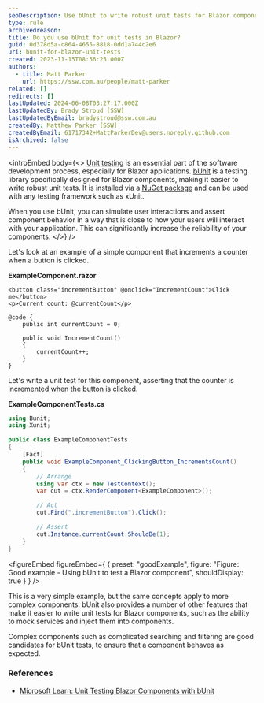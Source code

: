 ```yaml
---
seoDescription: Use bUnit to write robust unit tests for Blazor components and ensure reliable behavior when interacting with user interfaces.
type: rule
archivedreason:
title: Do you use bUnit for unit tests in Blazor?
guid: 0d378d5a-c864-4655-8818-0dd1a744c2e6
uri: bunit-for-blazor-unit-tests
created: 2023-11-15T08:56:25.000Z
authors:
  - title: Matt Parker
    url: https://ssw.com.au/people/matt-parker
related: []
redirects: []
lastUpdated: 2024-06-08T03:27:17.000Z
lastUpdatedBy: Brady Stroud [SSW]
lastUpdatedByEmail: bradystroud@ssw.com.au
createdBy: Matthew Parker [SSW]
createdByEmail: 61717342+MattParkerDev@users.noreply.github.com
isArchived: false
---
```


<introEmbed
  body={<>
[Unit testing](/rules-to-better-unit-tests) is an essential part of the software development process, especially for Blazor applications. [bUnit](https://bunit.dev/) is a testing library specifically designed for Blazor components, making it easier to write robust unit tests. It is installed via a [NuGet package](https://www.nuget.org/packages/bunit) and can be used with any testing framework such as xUnit.

When you use bUnit, you can simulate user interactions and assert component behavior in a way that is close to how your users will interact with your application. This can significantly increase the reliability of your components.
  </>}
/>

Let's look at an example of a simple component that increments a counter when a button is clicked.

**ExampleComponent.razor**

```razor
<button class="incrementButton" @onclick="IncrementCount">Click me</button>
<p>Current count: @currentCount</p>

@code {
    public int currentCount = 0;

    public void IncrementCount()
    {
        currentCount++;
    }
}
```



Let's write a unit test for this component, asserting that the counter is incremented when the button is clicked.

**ExampleComponentTests.cs**

```csharp
using Bunit;
using Xunit;

public class ExampleComponentTests
{
    [Fact]
    public void ExampleComponent_ClickingButton_IncrementsCount()
    {
        // Arrange
        using var ctx = new TestContext();
        var cut = ctx.RenderComponent<ExampleComponent>();

        // Act
        cut.Find(".incrementButton").Click();

        // Assert
        cut.Instance.currentCount.ShouldBe(1);
    }
}
```

<figureEmbed figureEmbed={ {
  preset: "goodExample",
  figure: "Figure: Good example - Using bUnit to test a Blazor component",
  shouldDisplay: true
} } />



This is a very simple example, but the same concepts apply to more complex components. bUnit also provides a number of other features that make it easier to write unit tests for Blazor components, such as the ability to mock services and inject them into components.

Complex components such as complicated searching and filtering are good candidates for bUnit tests, to ensure that a component behaves as expected.

### References

* [Microsoft Learn: Unit Testing Blazor Components with bUnit](https://learn.microsoft.com/en-us/aspnet/core/blazor/test?WT.mc_id=DT-MVP-33518)
